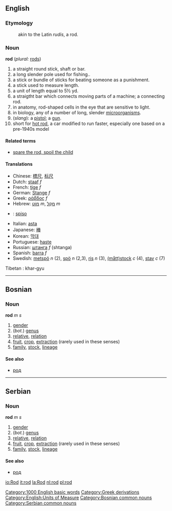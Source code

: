 ==English==

===Etymology===
:akin to the Latin ''rudis'', a rod.

===Noun===
'''rod'''  (''plural:'' [[rods]])
#a straight round stick, shaft or bar. 
#a long slender pole used for fishing.. 
#a stick or bundle of sticks for beating someone as a punishment.
#a stick used to measure length.
#a unit of length equal to 5½ yd.
#a straigtht bar which connects moving parts of a machine; a connecting rod.
#in anatomy, rod-shaped cells in the eye that are sensitive to light.
#in biology, any of a number of long, slender [[microorganism]]s.
#(''slang''): a [[pistol]]; a [[gun]].
#short for [[hot rod]], a car modified to run faster, especially one based on a pre-1940s model

====Related terms====
*[[spare the rod, spoil the child]]

====Translations====
*Chinese: [[標尺]], [[标尺]]
*Dutch: [[staaf]] ''f''
*French: [[tige]] ''f''
*German: [[Stange]] ''f''
*Greek: [[ράβδος]] ''f''
*Hebrew: [[מוט|מוֹט]] ''m'', [[מקל|מַקֵּל]] ''m''
* {{io}} : [[spiso]]
*Italian: [[asta]]
*Japanese: [[棒]]
*Korean: [[막대]]
*Portuguese: [[haste]]
*Russian: [[штанга]] ''f'' (shtanga)
*Spanish: [[barra]] ''f''
*Swedish: [[metspö]] ''n'' (2), [[spö]] ''n'' (2,3), [[ris]] ''n'' (3), [[måttstock|(mått)stock]] ''c'' (4), [[stav]] ''c'' (7)
Tibetan :  khar-gyu

[[Category:1000 English basic words]]
[[Category:Greek derivations]]
[[Category:English:Units of Measure]]

----

==Bosnian==
===Noun===
'''rod''' ''m s''
#[[gender]]
#(''bot.'') [[genus]]
#[[relative]], [[relation]]
#[[fruit]], [[crop]], [[extraction]] (rarely used in these senses)
#[[family]], [[stock]], [[lineage]]
====See also====
*[[род]]
[[Category:Bosnian common nouns]]

----

==Serbian==
===Noun===
'''rod''' ''m s''
#[[gender]]
#(''bot.'') [[genus]]
#[[relative]], [[relation]]
#[[fruit]], [[crop]], [[extraction]] (rarely used in these senses)
#[[family]], [[stock]], [[lineage]]
====See also====
*[[род]]
[[Category:Serbian common nouns]]

[[io:Rod]]
[[it:rod]]
[[la:Rod]]
[[nl:rod]]
[[pl:rod]]